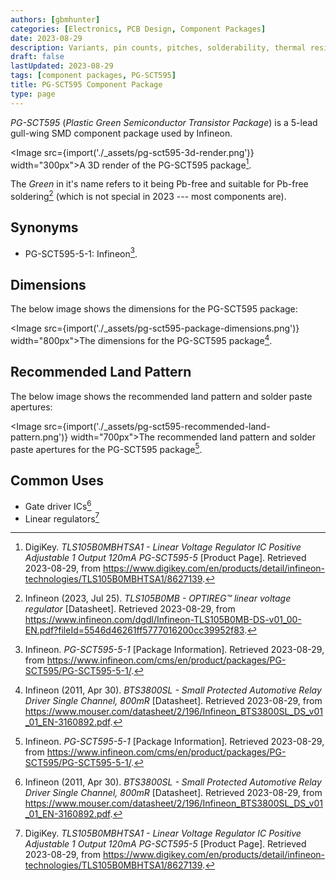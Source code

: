 ```yaml
---
authors: [gbmhunter]
categories: [Electronics, PCB Design, Component Packages]
date: 2023-08-29
description: Variants, pin counts, pitches, solderability, thermal resistances, dimensions, land patterns, 3D models and more info for the SOT-23 component package.
draft: false
lastUpdated: 2023-08-29
tags: [component packages, PG-SCT595]
title: PG-SCT595 Component Package
type: page
---
```



_PG-SCT595_ (_Plastic Green Semiconductor Transistor Package_) is a 5-lead gull-wing SMD component package used by Infineon.

<Image src={import('./_assets/pg-sct595-3d-render.png')} width="300px">A 3D render of the PG-SCT595 package[^digikey-tls105b0mbhtsa1-product-page].</Image>

The _Green_ in it's name refers to it being Pb-free and suitable for Pb-free soldering[^infineon-tls105b0mb-lin-reg-ds] (which is not special in 2023 --- most components are).

## Synonyms

* PG-SCT595-5-1: Infineon[^infineon-pg-sct595-5-1].

## Dimensions

The below image shows the dimensions for the PG-SCT595 package:

<Image src={import('./_assets/pg-sct595-package-dimensions.png')} width="800px">The dimensions for the PG-SCT595 package[^infineon-bts3800sl-gate-driver-ds].</Image>

## Recommended Land Pattern

The below image shows the recommended land pattern and solder paste apertures:

<Image src={import('./_assets/pg-sct595-recommended-land-pattern.png')} width="700px">The recommended land pattern and solder paste apertures for the PG-SCT595 package[^infineon-pg-sct595-5-1].</Image>

## Common Uses

* Gate driver ICs[^infineon-bts3800sl-gate-driver-ds]
* Linear regulators[^digikey-tls105b0mbhtsa1-product-page]

[^infineon-bts3800sl-gate-driver-ds]: Infineon (2011, Apr 30). _BTS3800SL - Small Protected Automotive Relay Driver Single Channel, 800mR_ [Datasheet]. Retrieved 2023-08-29, from https://www.mouser.com/datasheet/2/196/Infineon_BTS3800SL_DS_v01_01_EN-3160892.pdf.
[^digikey-tls105b0mbhtsa1-product-page]: DigiKey. _TLS105B0MBHTSA1 - Linear Voltage Regulator IC Positive Adjustable 1 Output 120mA PG-SCT595-5_ [Product Page]. Retrieved 2023-08-29, from https://www.digikey.com/en/products/detail/infineon-technologies/TLS105B0MBHTSA1/8627139.
[^infineon-tls105b0mb-lin-reg-ds]: Infineon (2023, Jul 25). _TLS105B0MB - OPTIREG™ linear voltage regulator_ [Datasheet]. Retrieved 2023-08-29, from https://www.infineon.com/dgdl/Infineon-TLS105B0MB-DS-v01_00-EN.pdf?fileId=5546d46261ff5777016200cc39952f83. 
[^infineon-pg-sct595-5-1]: Infineon. _PG-SCT595-5-1_ [Package Information]. Retrieved 2023-08-29, from https://www.infineon.com/cms/en/product/packages/PG-SCT595/PG-SCT595-5-1/. 

